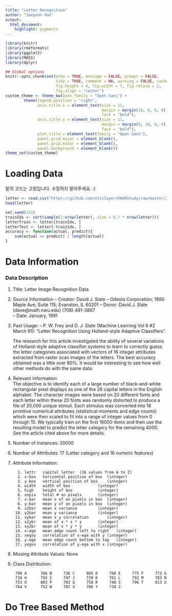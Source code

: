 ```yaml
---
title: "Letter Recognition"
author: "Jaeyoon Han"
output:
  html_document:
    highlight: pygments
---
```


```r
library(knitr)
library(rmdformats)
library(ggplot2)
library(MASS)
library(dplyr)

## Global options
knitr::opts_chunk$set(echo = TRUE, message = FALSE, prompt = FALSE,
                      tidy = TRUE, comment = NA, warning = FALSE, cache = TRUE,
                      fig.height = 4, fig.width = 7, fig.retina = 2,
                      fig.align = "center")
custom_theme <- theme_bw(base_family = "Open Sans") +
        theme(legend.position = "right",
              axis.title.x = element_text(size = 11,
                                          margin = margin(10, 0, 0, 0),
                                          face = "bold"),
              axis.title.y = element_text(size = 11,
                                          margin = margin(0, 10, 0, 0),
                                          face = "bold"),
              plot.title = element_text(family = "Open Sans"),
              panel.grid.major = element_blank(),
              panel.grid.minor = element_blank(),
              panel.background = element_blank())
theme_set(custom_theme)
```

# Loading Data

밑의 코드는 고정입니다. 수정하지 말아주세요. :)

```r
letter <- read.csv("https://github.com/otzslayer/KHURStudy/raw/master/2016%20Big%20Leader%204th/Data/letter.csv")
head(letter)

set.seed(123)
trainIdx <- sort(sample(1:nrow(letter), size = 0.7 * nrow(letter)))
letterTrain <- letter[trainIdx, ]
letterTest <- letter[-trainIdx, ]
accuracy <- function(actual, predict){
    sum(actual == predict) / length(actual)
}
```

# Data Information

### Data Description

1. Title: Letter Image Recognition Data 

2. Source Information
   -- Creator: David J. Slate
     -- Odesta Corporation; 1890 Maple Ave; Suite 115; Evanston, IL 60201
   -- Donor: David J. Slate (dave@math.nwu.edu) (708) 491-3867   
   -- Date: January, 1991

3. Past Usage:
   -- P. W. Frey and D. J. Slate (Machine Learning Vol 6 #2 March 91):
	"Letter Recognition Using Holland-style Adaptive Classifiers".

   	The research for this article investigated the ability of several
	variations of Holland-style adaptive classifier systems to learn to
	correctly guess the letter categories associated with vectors of 16
	integer attributes extracted from raster scan images of the letters.
	The best accuracy obtained was a little over 80%.  It would be
	interesting to see how well other methods do with the same data.

4. Relevant Information:  
   The objective is to identify each of a large number of black-and-white
   rectangular pixel displays as one of the 26 capital letters in the English
   alphabet.  The character images were based on 20 different fonts and each
   letter within these 20 fonts was randomly distorted to produce a file of
   20,000 unique stimuli.  Each stimulus was converted into 16 primitive
   numerical attributes (statistical moments and edge counts) which were then
   scaled to fit into a range of integer values from 0 through 15.  We
   typically train on the first 16000 items and then use the resulting model
   to predict the letter category for the remaining 4000.  See the article
   cited above for more details.

5. Number of Instances: 20000

6. Number of Attributes: 17 (Letter category and 16 numeric features)

7. Attribute Information:

    	 1.	lettr	capital letter	(26 values from A to Z)
    	 2.	x-box	horizontal position of box	(integer)
    	 3.	y-box	vertical position of box	(integer)
    	 4.	width	width of box			(integer)
    	 5.	high 	height of box			(integer)
    	 6.	onpix	total # on pixels		(integer)
    	 7.	x-bar	mean x of on pixels in box	(integer)
    	 8.	y-bar	mean y of on pixels in box	(integer)
    	 9.	x2bar	mean x variance			(integer)
	    10.	y2bar	mean y variance			(integer)
	    11.	xybar	mean x y correlation		(integer)
    	12.	x2ybr	mean of x * x * y		(integer)
    	13.	xy2br	mean of x * y * y		(integer)
    	14.	x-ege	mean edge count left to right	(integer)
    	15.	xegvy	correlation of x-ege with y	(integer)
    	16.	y-ege	mean edge count bottom to top	(integer)
    	17.	yegvx	correlation of y-ege with x	(integer)

8. Missing Attribute Values: None

9. Class Distribution:
 	
        789 A	   766 B     736 C     805 D	 768 E	   775 F     773 G
        734 H	   755 I     747 J     739 K	 761 L	   792 M     783 N
        753 O	   803 P     783 Q     758 R	 748 S	   796 T     813 U
        764 V	   752 W     787 X     786 Y	 734 Z


# Do Tree Based Method